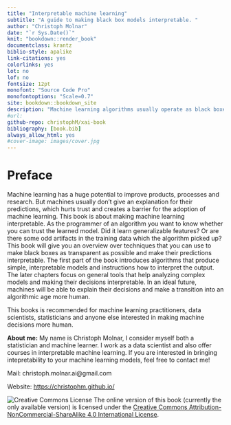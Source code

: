 ```yaml
---
title: "Interpretable machine learning"
subtitle: "A guide to making black box models interpretable. "
author: "Christoph Molnar"
date: "`r Sys.Date()`"
knit: "bookdown::render_book"
documentclass: krantz
biblio-style: apalike
link-citations: yes
colorlinks: yes
lot: no
lof: no
fontsize: 12pt
monofont: "Source Code Pro"
monofontoptions: "Scale=0.7"
site: bookdown::bookdown_site
description: "Machine learning algorithms usually operate as black boxes and it is unclear how they derived a certain decision. This book is a guide for practitioners on how to make machine learning decisons more interpretable."
#url:
github-repo: christophM/xai-book
bibliography: [book.bib]
always_allow_html: yes
#cover-image: images/cover.jpg
---
```



# Preface {-}

 Machine learning has a huge potential to improve products, processes and research. But machines usually don't give an explanation for their predictions, which hurts trust and creates a barrier for the adoption of machine learning. This book is about making machine learning interpretable. As the programmer of an algorithm you want to know whether you can trust the learned model. Did it learn generalizable features? Or are there some odd artifacts in the training data which the algorithm picked up? This book will give you an overview over techniques that you can use to make black boxes as transparent as possible and make their predictions interpretable. The first part of the book introduces algorithms that produce simple, interpretable models and instructions how to interpret the output. The later chapters focus on general tools that help analyzing complex models and making their decisions interpretable.
In an ideal future, machines will be able to explain their decisions and make a transition into an algorithmic age more human.

This books is recommended for machine learning practitioners, data scientists, statisticians and anyone else interested in making machine decisions more human.


**About me:** My name is Christoph Molnar, I consider myself both a statistician and machine learner. I work as a data scientist and also offer courses in interpretable machine learning. If you are interested in bringing intepretability to your machine learning models, feel free to contact me!

Mail: christoph.molnar.ai@gmail.com

Website: [https://christophm.github.io/](https://christophm.github.io/)




 ![Creative Commons License](images/by-nc-sa.png)
The online version of this book (currently the only available version) is licensed under the [Creative Commons Attribution-NonCommercial-ShareAlike 4.0 International License](http://creativecommons.org/licenses/by-nc-sa/4.0/).
